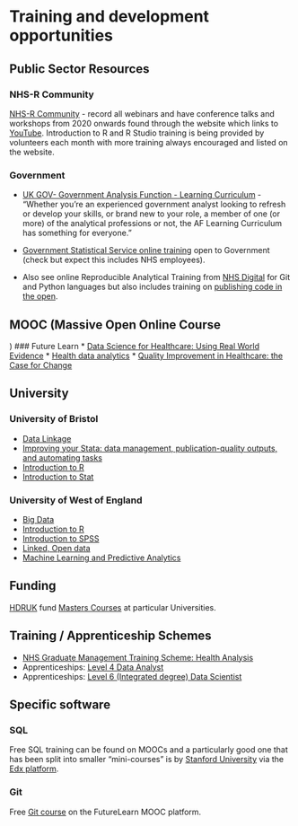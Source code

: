 # Training and development opportunities

## Public Sector Resources 

### NHS-R Community
[NHS-R Community](https://nhsrcommunity.com/) - record all webinars and have conference talks and workshops from 2020 onwards found through the website which links to [YouTube](https://nhsrcommunity.com/). Introduction to R and R Studio training is being provided by volunteers each month with more training always encouraged and listed on the website.

### Government
* [UK GOV- Government Analysis Function - Learning Curriculum](https://www.gov.uk/guidance/government-analysis-function-af-learning-curriculum) - “Whether you’re an experienced government analyst looking to refresh or develop your skills, or brand new to your role, a member of one (or more) of the analytical professions or not, the AF Learning Curriculum has something for everyone.”

* [Government Statistical Service online training](https://gss.civilservice.gov.uk/learning-development/) open to Government (check but expect this includes NHS employees).

* Also see online Reproducible Analytical Training from [NHS Digital](#RAP) for Git and Python languages but also includes training on [publishing code in the open](https://github.com/NHSDigital/rap-community-of-practice/blob/main/development-approach/08_how-to-publish-your-code-in-the-open.md).

## MOOC (Massive Open Online Course
)
### Future Learn
* [Data Science for Healthcare: Using Real World Evidence](https://www.futurelearn.com/courses/data-science-healthcare)
* [Health data analytics](https://www.futurelearn.com/courses/eit-health-data-analytics)
* [Quality Improvement in Healthcare: the Case for Change](https://www.futurelearn.com/courses/quality-improvement)

## University

### University of Bristol
* [Data Linkage](https://www.bristol.ac.uk/medical-school/study/short-courses/data-linkage/)
* [Improving your Stata: data management, publication-quality outputs, and automating tasks](https://www.bristol.ac.uk/medical-school/study/short-courses/improving-your-stata-data-management-publication-quality-outputs-and-automating-tasks/)
* [Introduction to R](https://www.bristol.ac.uk/medical-school/study/short-courses/introduction-to-r/)
* [Introduction to Stat](https://www.bristol.ac.uk/medical-school/study/short-courses/introduction-to-stata/)

### University of West of England
* [Big Data](https://courses.uwe.ac.uk/Z41000093/big-data) 
* [Introduction to R ](https://courses.uwe.ac.uk/Z41000088/introduction-to-r)
* [Introduction to SPSS ](https://courses.uwe.ac.uk/Z41000008/introduction-to-spss)
* [Linked, Open data](https://courses.uwe.ac.uk/Z41000096/linked-open-data)
* [Machine Learning and Predictive Analytics](https://courses.uwe.ac.uk/Z41000092/machine-learning-and-predictive-analytics)


## Funding {#funding}

[HDRUK](#UKProjects) fund [Masters Courses](https://www.hdruk.ac.uk/careers-in-health-data-science/further-education/masters-programme/) at particular Universities. 


## Training / Apprenticeship Schemes

* [NHS Graduate Management Training Scheme: Health Analysis](https://www.graduates.nhs.uk/scheme/health-analysis/) 
* Apprenticeships: [Level 4 Data Analyst](https://www.qa.com/course-catalogue/courses/data-analyst-level-4-apprenticeship-programme-england-qaadanl4/#:~:text=Our%20Data%20Analyst%20Level%204,range%20of%20stakeholders%20and%20customers.)
* Apprenticeships: [Level 6 (Integrated degree) Data Scientist](https://www.instituteforapprenticeships.org/apprenticeship-standards/data-scientist-(integrated-degree)-v1-0)

## Specific software

### SQL

Free SQL training can be found on MOOCs and a particularly good one that has been split into smaller "mini-courses" is by [Stanford University](https://online.stanford.edu/courses/soe-ydatabases-databases) via the [Edx platform](https://www.edx.org/learn/sql). 

### Git

Free [Git course](https://www.futurelearn.com/courses/collaborative-coding-with-git) on the FutureLearn MOOC platform.

